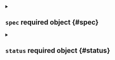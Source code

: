 


<details className="config-field" data-expandable="true">
<summary>

## `spec` <span className="config-field-required" data-required="false">required</span> <span className="config-field-type">object</span> <span className="config-field-default"></span> <span className="config-field-enum"></span> {#spec}



</summary>




<details className="config-field" data-expandable="false" open>
<summary>

### `certificateTTL` <span className="config-field-required" data-required="false">required</span> <span className="config-field-type">integer</span> <span className="config-field-default"></span> <span className="config-field-enum"></span> {#spec-certificateTTL}

CertificateTTL holds the ttl (in seconds) to set for the certificate associated with the
returned kubeconfig.
This field is optional, if no value is provided, the certificate TTL will be set to one day.
If set to zero, this will cause loft to pass nil to the certificate signing request, which
will result in the certificate being valid for the clusters `cluster-signing-duration` value
which is typically one year.

</summary>



</details>


</details>



<details className="config-field" data-expandable="true">
<summary>

## `status` <span className="config-field-required" data-required="false">required</span> <span className="config-field-type">object</span> <span className="config-field-default"></span> <span className="config-field-enum"></span> {#status}



</summary>




<details className="config-field" data-expandable="false" open>
<summary>

### `kubeConfig` <span className="config-field-required" data-required="true">required</span> <span className="config-field-type">string</span> <span className="config-field-default"></span> <span className="config-field-enum"></span> {#status-kubeConfig}

KubeConfig holds the final kubeconfig output

</summary>



</details>


</details>
